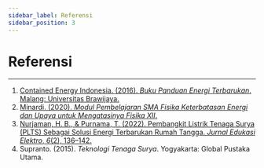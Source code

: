 ```yaml
---
sidebar_label: Referensi
sidebar_position: 3
---
```


# Referensi

---

1. [Contained Energy Indonesia. (2016). _Buku Panduan Energi Terbarukan_. Malang: Universitas Brawijaya.](https://spae.teknik.ub.ac.id/buku-panduan-energi-terbarukan/)
2. [Minardi. (2020). _Modul Pembelajaran SMA Fisika Keterbatasan Energi dan Upaya untuk Mengatasinya Fisika XII_.](https://penilaian-sma.kemdikbud.go.id:4363/emodulsma/detail.php?id=NDgx)
3. [Nurjaman, H. B., & Purnama, T. (2022). Pembangkit Listrik Tenaga Surya (PLTS) Sebagai Solusi Energi Terbarukan Rumah Tangga. _Jurnal Edukasi Elektro_, _6_(2), 136–142.](https://doi.org/10.21831/jee.v6i2.51617)
4. Supranto. (2015). _Teknologi Tenaga Surya_. Yogyakarta: Global Pustaka Utama.